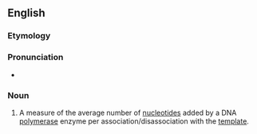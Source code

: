 ==English==
===Etymology===

{{suffix|processive|ity}}

===Pronunciation===

* {{a|US}} {{IPA|pɹɑsɛˈsɪvəti}}

===Noun===
{{en-noun|processivit|ies}}
{{wikipedia}}

# {{context|genetics}} A measure of the average number of [[nucleotide]]s added by a DNA [[polymerase]] enzyme per association/disassociation with the [[template]].
